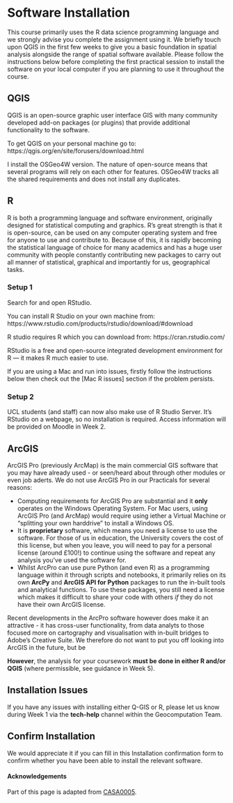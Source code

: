 # Software Installation  {-}

This course primarily uses the R data science programming language and we strongly advise you complete the assignment using it. We briefly touch upon QGIS in the first few weeks to give you a basic foundation in spatial analysis alongside the range of spatial software available. Please follow the instructions below before completing the first practical session to install the software on your local computer if you are planning to use it throughout the course. 

## QGIS {-}

QGIS is an open-source graphic user interface GIS with many community developed add-on packages (or plugins) that provide additional functionality to the software.  

To get QGIS on your personal machine go to: https://qgis.org/en/site/forusers/download.html

I install the OSGeo4W version. The nature of open-source means that several programs will rely on each other for features. OSGeo4W tracks all the shared requirements and does not install any duplicates. 

## R {-}

R is both a programming language and software environment, originally designed for statistical computing and graphics. R’s great strength is that it is open-source, can be used on any computer operating system and free for anyone to use and contribute to. Because of this, it is rapidly becoming the statistical language of choice for many academics and has a huge user community with people constantly contributing new packages to carry out all manner of statistical, graphical and importantly for us, geographical tasks.

### Setup 1 {-}

Search for and open RStudio.

You can install R Studio on your own machine from: https://www.rstudio.com/products/rstudio/download/#download

R studio requires R which you can download from: https://cran.rstudio.com/

RStudio is a free and open-source integrated development environment for R --- it makes R much easier to use.

If you are using a Mac and run into issues, firstly follow the instructions below then check out the [Mac R issues] section if the problem persists. 

### Setup 2 {-}

UCL students (and staff) can now also make use of R Studio Server. It's RStudio on a webpage, so no installation is required. Access information will be provided on Moodle in Week 2.

## ArcGIS {-}

ArcGIS Pro (previously ArcMap) is the main commercial GIS software that you may have already used - or seen/heard about through other modules or even job aderts. We do not use ArcGIS Pro in our Practicals for several reasons:

* Computing requirements for ArcGIS Pro are substantial and it **only** operates on the Windows Operating System. For Mac users, using ArcGIS Pro (and ArcMap) would require using iether a Virtual Machine or "splitting your own harddrive" to install a Windows OS.
* It is **proprietary** software, which means you need a license to use the software. For those of us in education, the University covers the cost of this license, but when you leave, you will need to pay for a personal license (around £100!) to continue using the software and repeat any analysis you've used the software for.
* Whilst ArcPro can use pure Python (and even R) as a programming language within it through scripts and notebooks, it primarily relies on its own **ArcPy** and **ArcGIS API for Python**  packages to run the in-built tools and analytical functions. To use these packages, you still need a license which makes it difficult to share your code with others *if* they do not have their own ArcGIS license.

Recent developments in the ArcPro software however does make it an attractive - it has cross-user functionality, from data analyts to those focused more on cartography and visualisation with in-built bridges to Adobe's Creative Suite. We therefore do not want to put you off looking into ArcGIS in the future, but be 

**However**, the analysis for your coursework **must be done in either R and/or QGIS** (where permissible, see guidance in Week 5).

## Installation Issues  {-}

If you have any issues with installing either Q-GIS or R, please let us know during Week 1 via the **tech-help** channel within the Geocomputation Team. 

## Confirm Installation  {-}

We would appreciate it if you can fill in this Installation confirmation form to confirm whether you have been able to install the relevant software.

#### Acknowledgements {-}

Part of this page is adapted from [CASA0005](https://andrewmaclachlan.github.io/CASA0005repo/index.html).